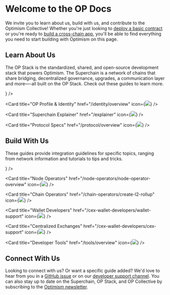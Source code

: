
# Welcome to the OP Docs

We invite you to learn about us, build with us, and contribute to the Optimism Collective! Whether you're just looking to
[deploy a basic contract](getting-started-op-mainnet) or you're ready to [build a cross-chain app](/dapp-developers/bridging/messaging),
you'll be able to find everything you need to start building with Optimism on this page.

## Learn About Us

The OP Stack is the standardized, shared, and open-source development stack that powers Optimism.
The Superchain is a network of chains that share bridging, decentralized governance, upgrades, a communication layer and more—-all built on the OP Stack.
Check out these guides to learn more.

<Cards>
  <Card title="About OP Mainnet" href="/getting-started-op-mainnet" icon={<img src="img/icons/book.svg" />} />

  <Card title="OP Profile & Identity" href="/identity/overview" icon={<img src="img/icons/person.svg" />} />

  <Card title="Superchain Explainer" href="/explainer" icon={<img src="img/icons/build.svg" />} />

  <Card title="Protocol Specs" href="/protocol/overview" icon={<img src="img/icons/shapes.svg" />} />
</Cards>

## Build With Us

These guides provide integration guidelines for specific topics, ranging from network information and tutorials to tips and tricks.

<Cards>
  <Card title="Dapp Developers" href="/dapp-developers/creating-a-nft" icon={<img src="img/icons/arrow-left-right.svg" />} />

  <Card title="Node Operators" href="/node-operators/node-operator-overview" icon={<img src="img/icons/gear.svg" />} />

  <Card title="Chain Operators" href="/chain-operators/create-l2-rollup" icon={<img src="img/icons/link.svg" />} />

  <Card title="Wallet Developers" href="/cex-wallet-developers/wallet-support" icon={<img src="img/icons/wallet.svg" />} />

  <Card title="Centralized Exchanges" href="/cex-wallet-developers/cex-support" icon={<img src="img/icons/asterisk.svg" />} />

  <Card title="Developer Tools" href="/tools/overview" icon={<img src="img/icons/tools.svg" />} />
</Cards>

## Connect With Us

Looking to connect with us? Or want a specific guide added? We'd love to hear from you in a [GitHub issue](https://github.com/orgs/ethereum-optimism/projects/43) or on our [developer support channel](https://github.com/ethereum-optimism/developers/).
You can also stay up to date on the Superchain, OP Stack, and OP Collective by subscribing to the [Optimism newsletter](https://optimism.us6.list-manage.com/subscribe/post?u=9727fa8bec4011400e57cafcb\&id=ca91042234\&f_id=002a19e3f0).
